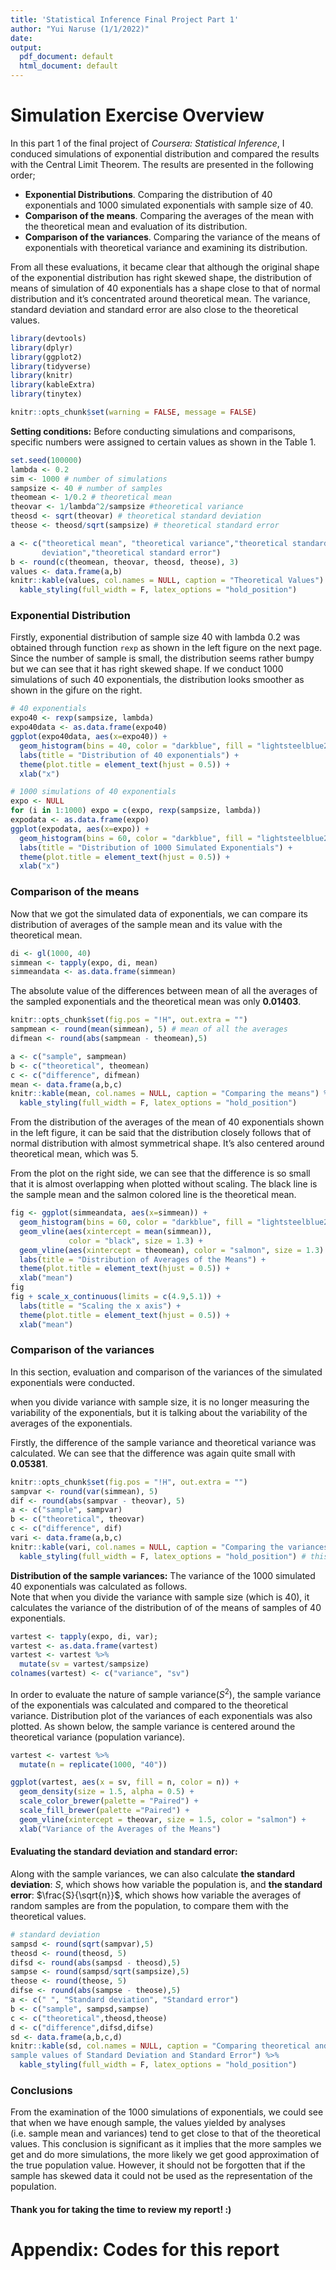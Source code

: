 ```yaml
---
title: 'Statistical Inference Final Project Part 1'
author: "Yui Naruse (1/1/2022)"
date:
output:
  pdf_document: default
  html_document: default
---
```


# Simulation Exercise **Overview**
In this part 1 of the final project of *Coursera: Statistical Inference*, I conduced simulations of exponential distribution and compared the results with the Central Limit Theorem. The results are presented in the following order;


- **Exponential Distributions**. Comparing the distribution of 40 exponentials and 1000 simulated exponentials with sample size of 40.  
- **Comparison of the means**. Comparing the averages of the mean with the theoretical mean and evaluation of its distribution.  
- **Comparison of the variances**. Comparing the variance of the means of exponentials with theoretical variance and examining its distribution.  


From all these evaluations, it became clear that although the original shape of the exponential distribution has right skewed shape, the distribution of means of simulation of 40 exponentials has a shape close to that of normal distribution and it's concentrated around theoretical mean. The variance, standard deviation and standard error are also close to the theoretical values.

```r
library(devtools)
library(dplyr)
library(ggplot2)
library(tidyverse)
library(knitr)
library(kableExtra)
library(tinytex)
```

```r
knitr::opts_chunk$set(warning = FALSE, message = FALSE) 
```

**Setting conditions:**
Before conducting simulations and comparisons, specific numbers were assigned to certain values as shown in the Table 1.
```r
set.seed(100000)
lambda <- 0.2
sim <- 1000 # number of simulations
sampsize <- 40 # number of samples
theomean <- 1/0.2 # theoretical mean
theovar <- 1/lambda^2/sampsize #theoretical variance
theosd <- sqrt(theovar) # theoretical standard deviation
theose <- theosd/sqrt(sampsize) # theoretical standard error
```

```r
a <- c("theoretical mean", "theoretical variance","theoretical standard 
       deviation","theoretical standard error")
b <- round(c(theomean, theovar, theosd, theose), 3)
values <- data.frame(a,b)
knitr::kable(values, col.names = NULL, caption = "Theoretical Values") %>%
  kable_styling(full_width = F, latex_options = "hold_position")
```



### **Exponential Distribution**
Firstly, exponential distribution of sample size 40 with lambda 0.2 was obtained through function `rexp` as shown in the left figure on the next page. Since the number of sample is small, the distribution seems rather bumpy but we can see that it has right skewed shape. If we conduct 1000 simulations of such 40 exponentials, the distribution looks smoother as shown in the gifure on the right.

```r
# 40 exponentials
expo40 <- rexp(sampsize, lambda)
expo40data <- as.data.frame(expo40)
ggplot(expo40data, aes(x=expo40)) +
  geom_histogram(bins = 40, color = "darkblue", fill = "lightsteelblue2") +
  labs(title = "Distribution of 40 exponentials") +
  theme(plot.title = element_text(hjust = 0.5)) +
  xlab("x")

# 1000 simulations of 40 exponentials
expo <- NULL
for (i in 1:1000) expo = c(expo, rexp(sampsize, lambda))
expodata <- as.data.frame(expo)
ggplot(expodata, aes(x=expo)) +
  geom_histogram(bins = 60, color = "darkblue", fill = "lightsteelblue2") +
  labs(title = "Distribution of 1000 Simulated Exponentials") +
  theme(plot.title = element_text(hjust = 0.5)) +
  xlab("x")
```



### **Comparison of the means**  
Now that we got the simulated data of exponentials, we can compare its distribution of averages of the sample mean and its value with the theoretical mean.
```r
di <- gl(1000, 40)
simmean <- tapply(expo, di, mean)
simmeandata <- as.data.frame(simmean)
```


The absolute value of the differences between mean of all the averages of the sampled exponentials and the theoretical mean was only **0.01403**.
```r
knitr::opts_chunk$set(fig.pos = "!H", out.extra = "")
sampmean <- round(mean(simmean), 5) # mean of all the averages 
difmean <- round(abs(sampmean - theomean),5)

a <- c("sample", sampmean)
b <- c("theoretical", theomean)
c <- c("difference", difmean)
mean <- data.frame(a,b,c)
knitr::kable(mean, col.names = NULL, caption = "Comparing the means") %>%
  kable_styling(full_width = F, latex_options = "hold_position")
```


From the distribution of the averages of the mean of 40 exponentials shown in the left figure, it can be said that the distribution closely follows that of normal distribution with almost symmetrical shape. It's also centered around theoretical mean, which was 5.

From the plot on the right side, we can see that the difference is so small that it is almost overlapping when plotted without scaling. The black line is the sample mean and the salmon colored line is the theoretical mean.
```r
fig <- ggplot(simmeandata, aes(x=simmean)) +
  geom_histogram(bins = 60, color = "darkblue", fill = "lightsteelblue2") +
  geom_vline(aes(xintercept = mean(simmean)), 
             color = "black", size = 1.3) +
  geom_vline(aes(xintercept = theomean), color = "salmon", size = 1.3) +
  labs(title = "Distribution of Averages of the Means") +
  theme(plot.title = element_text(hjust = 0.5)) +
  xlab("mean")
fig
fig + scale_x_continuous(limits = c(4.9,5.1)) +
  labs(title = "Scaling the x axis") +
  theme(plot.title = element_text(hjust = 0.5)) +
  xlab("mean")
```


### **Comparison of the variances**  
In this section, evaluation and comparison of the variances of the simulated exponentials were conducted.

when you divide variance with sample size, it is no longer measuring the variability of the exponentials, but it is talking about the variability of the averages of the exponentials.


Firstly, the difference of the sample variance and theoretical variance was calculated. We can see that the difference was again quite small with **0.05381**.
```r
knitr::opts_chunk$set(fig.pos = "!H", out.extra = "")
sampvar <- round(var(simmean), 5)
dif <- round(abs(sampvar - theovar), 5)
a <- c("sample", sampvar)
b <- c("theoretical", theovar)
c <- c("difference", dif)
vari <- data.frame(a,b,c)
knitr::kable(vari, col.names = NULL, caption = "Comparing the variances") %>%
  kable_styling(full_width = F, latex_options = "hold_position") # this one worked
```

**Distribution of the sample variances:**
The variance of the 1000 simulated 40 exponentials was calculated as follows.  
Note that when you divide the variance with sample size (which is 40), it calculates the variance of the distribution of of the means of samples of 40 exponentials.
```r
vartest <- tapply(expo, di, var);
vartest <- as.data.frame(vartest)
vartest <- vartest %>%
  mutate(sv = vartest/sampsize)
colnames(vartest) <- c("variance", "sv")
```

In order to evaluate the nature of sample variance($S^2$), the sample variance  of the exponentials was calculated and compared to the theoretical variance. Distribution plot of the variances of each exponentials was also plotted. As shown below, the sample variance is centered around the theoretical variance (population variance).  
```r
vartest <- vartest %>%
  mutate(n = replicate(1000, "40"))

ggplot(vartest, aes(x = sv, fill = n, color = n)) +
  geom_density(size = 1.5, alpha = 0.5) +
  scale_color_brewer(palette = "Paired") +
  scale_fill_brewer(palette ="Paired") +
  geom_vline(xintercept = theovar, size = 1.5, color = "salmon") +
  xlab("Variance of the Averages of the Means")
```


#### Evaluating the standard deviation and standard error:  

Along with the sample variances, we can also calculate **the standard deviation**: $S$, which shows how variable the population is, and **the standard error**: $\frac{S}{\sqrt{n}}$, which shows how variable the averages of random samples are from the population, to compare them with the theoretical values.

```r
# standard deviation
sampsd <- round(sqrt(sampvar),5)
theosd <- round(theosd, 5)
difsd <- round(abs(sampsd - theosd),5)
sampse <- round(sampsd/sqrt(sampsize),5)
theose <- round(theose, 5)
difse <- round(abs(sampse - theose),5)
a <- c(" ", "Standard deviation", "Standard error")
b <- c("sample", sampsd,sampse)
c <- c("theoretical",theosd,theose)
d <- c("difference",difsd,difse)
sd <- data.frame(a,b,c,d)
knitr::kable(sd, col.names = NULL, caption = "Comparing theoretical and 
sample values of Standard Deviation and Standard Error") %>%
  kable_styling(full_width = F, latex_options = "hold_position")
```


### Conclusions  
From the examination of the 1000 simulations of exponentials, we could see that when we have enough sample, the values yielded by analyses (i.e. sample mean and variances) tend to get close to that of the theoretical values.
This conclusion is significant as it implies that the more samples we get and do more simulations, the more likely we get good approximation of the true population value. However, it should not be forgotten that if the sample has skewed data it could not be used as the representation of the population. 


#### Thank you for taking the time to review my report! :)


\newpage

# Appendix: Codes for this report

```r
```